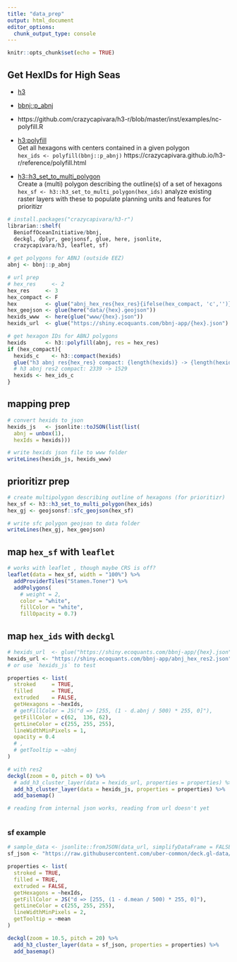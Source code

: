 ```yaml
---
title: "data_prep"
output: html_document
editor_options: 
  chunk_output_type: console
---
```


```r
knitr::opts_chunk$set(echo = TRUE)
```

## Get HexIDs for High Seas

- [h3](https://crazycapivara.github.io/h3-r/articles/h3.html)

- [bbnj::p_abnj](https://benioffoceaninitiative.github.io/bbnj/reference/p_abnj.html)
- https://github.com/crazycapivara/h3-r/blob/master/inst/examples/nc-polyfill.R

- [h3:polyfill](https://crazycapivara.github.io/h3-r/reference/polyfill.html)\
  Get all hexagons with centers contained in a given polygon\
  `hex_ids <- polyfill(bbnj::p_abnj)`
  https://crazycapivara.github.io/h3-r/reference/polyfill.html 
  
- [h3::h3_set_to_multi_polygon](https://crazycapivara.github.io/h3-r/reference/h3_set_to_multi_polygon.html)\
  Create a (multi) polygon describing the outline(s) of a set of hexagons
  `hex_sf <- h3::h3_set_to_multi_polygon(hex_ids)`
  analyze existing raster layers with these to populate planning units and features for prioritizr

```r
# install.packages("crazycapivara/h3-r")
librarian::shelf(
  BenioffOceanInitiative/bbnj,
  deckgl, dplyr, geojsonsf, glue, here, jsonlite,
  crazycapivara/h3, leaflet, sf)
```
```r
# get polygons for ABNJ (outside EEZ)
abnj <- bbnj::p_abnj

# url prep
# hex_res     <- 2
hex_res     <- 3
hex_compact <- F
hex         <- glue("abnj_hex_res{hex_res}{ifelse(hex_compact, 'c','')}")
hex_geojson <- glue(here("data/{hex}.geojson"))
hexids_www  <- here(glue("www/{hex}.json"))
hexids_url  <- glue("https://shiny.ecoquants.com/bbnj-app/{hex}.json")

# get hexagon IDs for ABNJ polygons
hexids      <- h3::polyfill(abnj, res = hex_res) 
if (hex_compact){
  hexids_c    <- h3::compact(hexids)
  glue("h3 abnj res{hex_res} compact: {length(hexids)} -> {length(hexids_c)}")
  # h3 abnj res2 compact: 2339 -> 1529
  hexids <- hex_ids_c
}
```

## mapping prep

```r
# convert hexids to json
hexids_js   <- jsonlite::toJSON(list(list(
  abnj = unbox(1),
  hexIds = hexids)))

# write hexids json file to www folder
writeLines(hexids_js, hexids_www)

```

## prioritizr prep

```r
# create multipolygon describing outline of hexagons (for prioritizr)
hex_sf <- h3::h3_set_to_multi_polygon(hex_ids) 
hex_gj <- geojsonsf::sfc_geojson(hex_sf)

# write sfc polygon geojson to data folder
writeLines(hex_gj, hex_geojson)

```

## map `hex_sf` with `leaflet`

```r
# works with leaflet , though maybe CRS is off?
leaflet(data = hex_sf, width = "100%") %>% 
  addProviderTiles("Stamen.Toner") %>% 
  addPolygons(
    # weight = 2,
    color = "white",
    fillColor = "white",
    fillOpacity = 0.7)
```

## map `hex_ids` with `deckgl`

```r
# hexids_url  <- glue("https://shiny.ecoquants.com/bbnj-app/{hex}.json")
hexids_url <- "https://shiny.ecoquants.com/bbnj-app/abnj_hex_res2.json"
# or use `hexids_js` to test

properties <- list(
  stroked     = TRUE,
  filled      = TRUE,
  extruded    = FALSE,
  getHexagons = ~hexIds,
  # getFillColor = JS("d => [255, (1 - d.abnj / 500) * 255, 0]"),
  getFillColor = c(62,  136, 62),
  getLineColor = c(255, 255, 255),
  lineWidthMinPixels = 1,
  opacity = 0.4
  # ,
  # getTooltip = ~abnj
)

# with res2
deckgl(zoom = 0, pitch = 0) %>%
  # add_h3_cluster_layer(data = hexids_url, properties = properties) %>%
  add_h3_cluster_layer(data = hexids_js, properties = properties) %>%
  add_basemap()

# reading from internal json works, reading from url doesn't yet



```

### sf example

```r
# sample_data <- jsonlite::fromJSON(data_url, simplifyDataFrame = FALSE)
sf_json <- "https://raw.githubusercontent.com/uber-common/deck.gl-data/master/website/sf.h3clusters.json"

properties <- list(
  stroked = TRUE,
  filled = TRUE,
  extruded = FALSE,
  getHexagons = ~hexIds,
  getFillColor = JS("d => [255, (1 - d.mean / 500) * 255, 0]"),
  getLineColor = c(255, 255, 255),
  lineWidthMinPixels = 2,
  getTooltip = ~mean
)

deckgl(zoom = 10.5, pitch = 20) %>%
  add_h3_cluster_layer(data = sf_json, properties = properties) %>%
  add_basemap()
```
